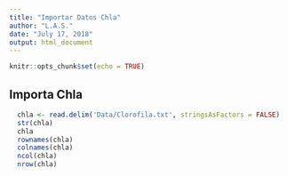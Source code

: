 ```yaml
---
title: "Importar Datos Chla"
author: "L.A.S."
date: "July 17, 2018"
output: html_document
---
```


```r
knitr::opts_chunk$set(echo = TRUE)
```

## Importa Chla

```r
  chla <- read.delim('Data/Clorofila.txt', stringsAsFactors = FALSE)
  str(chla)
  chla
  rownames(chla)
  colnames(chla)
  ncol(chla)
  nrow(chla)

  

  
  
  
```
